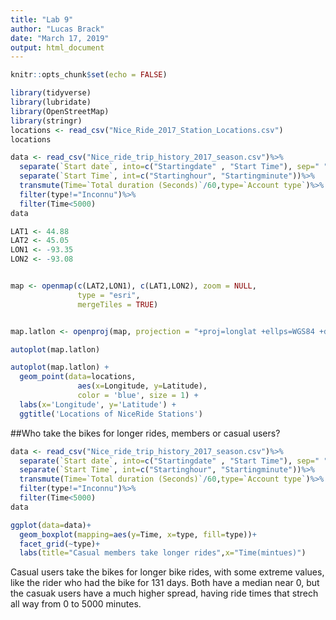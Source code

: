 ---
title: "Lab 9"
author: "Lucas Brack"
date: "March 17, 2019"
output: html_document
---

```{r setup, include=FALSE}
knitr::opts_chunk$set(echo = FALSE)

library(tidyverse)
library(lubridate)
library(OpenStreetMap)
library(stringr)
locations <- read_csv("Nice_Ride_2017_Station_Locations.csv")
locations

```

```{r}
data <- read_csv("Nice_ride_trip_history_2017_season.csv")%>%
  separate(`Start date`, into=c("Startingdate" , "Start Time"), sep=" ")%>%
  separate(`Start Time`, int=c("Startinghour", "Startingminute"))%>%
  transmute(Time=`Total duration (Seconds)`/60,type=`Account type`)%>%
  filter(type!="Inconnu")%>%
  filter(Time<5000)
data
```

```{r}
LAT1 <- 44.88     
LAT2 <- 45.05     
LON1 <- -93.35    
LON2 <- -93.08    


map <- openmap(c(LAT2,LON1), c(LAT1,LON2), zoom = NULL, 
               type = "esri",                           
               mergeTiles = TRUE)                       


map.latlon <- openproj(map, projection = "+proj=longlat +ellps=WGS84 +datum=WGS84 +no_defs") 

autoplot(map.latlon) 

```

```{r}
autoplot(map.latlon) + 
  geom_point(data=locations, 
               aes(x=Longitude, y=Latitude), 
               color = 'blue', size = 1) +
  labs(x='Longitude', y='Latitude') +
  ggtitle('Locations of NiceRide Stations')
```

##Who take the bikes for longer rides, members or casual users?

```{r}
data <- read_csv("Nice_ride_trip_history_2017_season.csv")%>%
  separate(`Start date`, into=c("Startingdate" , "Start Time"), sep=" ")%>%
  separate(`Start Time`, int=c("Startinghour", "Startingminute"))%>%
  transmute(Time=`Total duration (Seconds)`/60,type=`Account type`)%>%
  filter(type!="Inconnu")%>%
  filter(Time<5000)
data

ggplot(data=data)+
  geom_boxplot(mapping=aes(y=Time, x=type, fill=type))+
  facet_grid(~type)+
  labs(title="Casual members take longer rides",x="Time(mintues)")
```

Casual users take the bikes for longer bike rides, with some extreme values, like the rider who had the bike for 131 days. Both have a median near 0, but the casuak users have a much higher spread, having ride times that strech all way from 0 to 5000 minutes. 